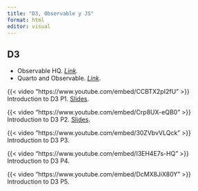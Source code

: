 ```yaml
---
title: "D3, Observable y JS"
format: html
editor: visual
---
```


## D3

-   Observable HQ. [*Link*](https://observablehq.com/)*.*
-   Quarto and Observable. [*Link*](https://quarto.org/docs/interactive/ojs/index.html).

::: {layout-ncol="2"}
{{< video "https://www.youtube.com/embed/CCBTX2pI2fU" >}} Introduction to D3 P1. [Slides](https://docs.google.com/presentation/d/1IrZiaKZ86m0Ll25HsWHesEsEYbtsH_-TFIrBZBLMMfE/edit?slide=id.g282fb476d44_0_108#slide=id.g282fb476d44_0_108).

{{< video "https://www.youtube.com/embed/Crp8UX-eQB0" >}} Introduction to D3 P2. [Slides](https://docs.google.com/presentation/d/1IrZiaKZ86m0Ll25HsWHesEsEYbtsH_-TFIrBZBLMMfE/edit?slide=id.g281f7a52d26_0_298#slide=id.g281f7a52d26_0_298).

{{< video "https://www.youtube.com/embed/30ZVbvVLQck" >}} Introduction to D3 P3.

{{< video "https://www.youtube.com/embed/I3EH4E7s-HQ" >}} Introduction to D3 P4.

{{< video "https://www.youtube.com/embed/DcMX8JiX80Y" >}} Introduction to D3 P5.
:::

```{}
```